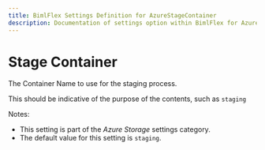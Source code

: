 ---
title: BimlFlex Settings Definition for AzureStageContainer
description: Documentation of settings option within BimlFlex for AzureStageContainer
---
<head>
  <meta name="varigenceProduct" content="BimlFlex"></meta>
  <meta name="varigenceArticleType" content="Reference"></meta>
</head>


# Stage Container

The Container Name to use for the staging process.

This should be indicative of the purpose of the contents, such as `staging`

Notes:

* This setting is part of the *Azure Storage* settings category.
* The default value for this setting is `staging`.
